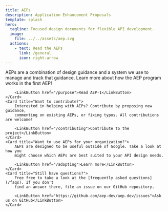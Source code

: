 ```yaml
---
title: AEPs
description: Application Enhancement Proposals
template: splash
hero:
  tagline: Focused design documents for flexible API development.
  image:
    file: ../../assets/aep.svg
  actions:
    - text: Read the AEPs
      link: /general
      icon: right-arrow
---
```



<CardGrid>
	<Card title="Curious about the basics?">
        AEPs are a combination of design guidance and a system we use to manage and
        track that guidance. Learn more about how the AEP program works in the first
        AEP!

        <LinkButton href="/purpose">Read AEP-1</LinkButton>
	</Card>
	<Card title="Want to contribute?">
        Interested in helping with AEPs? Contribute by proposing new guidance,
        commenting on existing AEPs, or fixing typos. All contributions are welcome!

        <LinkButton href="/contributing">Contribute to the project</LinkButton>
	</Card>
	<Card title="Want to use AEPs for your organization?">
        AEPs are designed to be useful outside of Google. Take a look at how you
        might choose which AEPs are best suited to your API design needs.

        <LinkButton href="/adopting">Learn more</LinkButton>
	</Card>
	<Card title="Still have questions?">
        Free free to take a look at the [frequently asked questions](/faqs). If you don't
        find an answer there, file an issue on our GitHub repository.

        <LinkButton href="https://github.com/aep-dev/aep.dev/issues">Ask us on GitHub</LinkButton>
	</Card>
</CardGrid>
